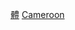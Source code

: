 {{Catnav|頁面分類|社会|文化|体育|各國體育}}
{{Catnav|頁面分類|地理|国家|非洲国家|喀麥隆}}

{{Commonscat|Sports in Cameroon}}

[[Category:喀麦隆文化|體]]
[[Category:非洲各國體育|Cameroon]]